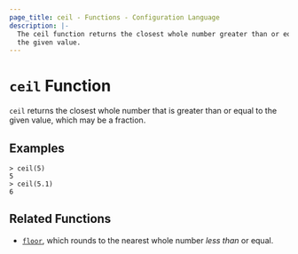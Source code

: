 ```yaml
---
page_title: ceil - Functions - Configuration Language
description: |-
  The ceil function returns the closest whole number greater than or equal to
  the given value.
---
```


# `ceil` Function

`ceil` returns the closest whole number that is greater than or equal to the
given value, which may be a fraction.

## Examples

```shell-session
> ceil(5)
5
> ceil(5.1)
6
```

## Related Functions

- [`floor`](/packer/docs/templates/hcl_templates/functions/numeric/floor), which rounds to the nearest whole number _less than_
  or equal.
